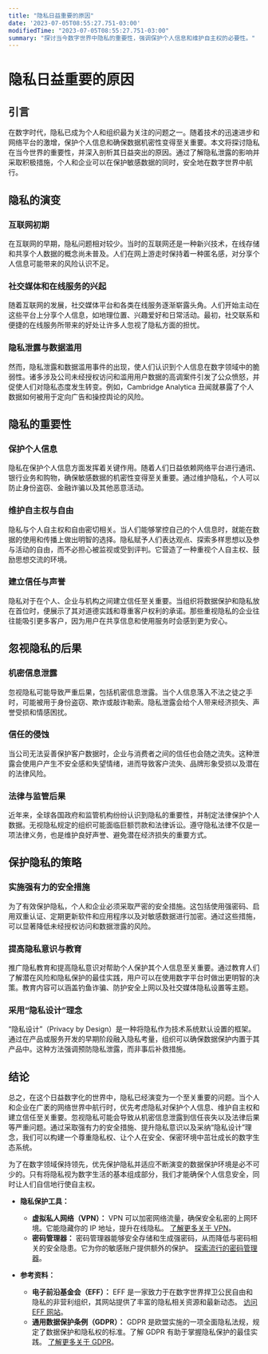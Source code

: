 ```yaml
---
title: "隐私日益重要的原因"
date: '2023-07-05T08:55:27.751-03:00'
modifiedTime: "2023-07-05T08:55:27.751-03:00"
summary: "探讨当今数字世界中隐私的重要性，强调保护个人信息和维护自主权的必要性。"
---
```


# 隐私日益重要的原因

## 引言

在数字时代，隐私已成为个人和组织最为关注的问题之一。随着技术的迅速进步和网络平台的激增，保护个人信息和确保数据机密性变得至关重要。本文将探讨隐私在当今世界的重要性，并深入剖析其日益突出的原因。通过了解隐私泄露的影响并采取积极措施，个人和企业可以在保护敏感数据的同时，安全地在数字世界中航行。

## 隐私的演变

### 互联网初期

在互联网的早期，隐私问题相对较少。当时的互联网还是一种新兴技术，在线存储和共享个人数据的概念尚未普及。人们在网上游走时保持着一种匿名感，对分享个人信息可能带来的风险认识不足。

### 社交媒体和在线服务的兴起

随着互联网的发展，社交媒体平台和各类在线服务逐渐崭露头角。人们开始主动在这些平台上分享个人信息，如地理位置、兴趣爱好和日常活动。最初，社交联系和便捷的在线服务所带来的好处让许多人忽视了隐私方面的担忧。

### 隐私泄露与数据滥用

然而，隐私泄露和数据滥用事件的出现，使人们认识到个人信息在数字领域中的脆弱性。诸多涉及公司未经授权访问和滥用用户数据的高调案件引发了公众愤怒，并促使人们对隐私态度发生转变。例如，Cambridge Analytica 丑闻就暴露了个人数据如何被用于定向广告和操控舆论的风险。

## 隐私的重要性

### 保护个人信息

隐私在保护个人信息方面发挥着关键作用。随着人们日益依赖网络平台进行通讯、银行业务和购物，确保敏感数据的机密性变得至关重要。通过维护隐私，个人可以防止身份盗窃、金融诈骗以及其他恶意活动。

### 维护自主权与自由

隐私与个人自主权和自由密切相关。当人们能够掌控自己的个人信息时，就能在数据的使用和传播上做出明智的选择。隐私赋予人们表达观点、探索多样思想以及参与活动的自由，而不必担心被监视或受到评判。它营造了一种重视个人自主权、鼓励思想交流的环境。

### 建立信任与声誉

隐私对于在个人、企业与机构之间建立信任至关重要。当组织将数据保护和隐私放在首位时，便展示了其对道德实践和尊重客户权利的承诺。那些重视隐私的企业往往能吸引更多客户，因为用户在共享信息和使用服务时会感到更为安心。

## 忽视隐私的后果

### 机密信息泄露

忽视隐私可能导致严重后果，包括机密信息泄露。当个人信息落入不法之徒之手时，可能被用于身份盗窃、欺诈或敲诈勒索。隐私泄露会给个人带来经济损失、声誉受损和情感困扰。

### 信任的侵蚀

当公司无法妥善保护客户数据时，企业与消费者之间的信任也会随之流失。这种泄露会使用户产生不安全感和失望情绪，进而导致客户流失、品牌形象受损以及潜在的法律风险。

### 法律与监管后果

近年来，全球各国政府和监管机构纷纷认识到隐私的重要性，并制定法律保护个人数据。无视隐私规定的组织可能面临巨额罚款和法律诉讼。遵守隐私法律不仅是一项法律义务，也是维护良好声誉、避免潜在经济损失的重要方式。

## 保护隐私的策略

### 实施强有力的安全措施

为了有效保护隐私，个人和企业必须采取严密的安全措施。这包括使用强密码、启用双重认证、定期更新软件和应用程序以及对敏感数据进行加密。通过这些措施，可以显著降低未经授权访问和数据泄露的风险。

### 提高隐私意识与教育

推广隐私教育和提高隐私意识对帮助个人保护其个人信息至关重要。通过教育人们了解潜在风险和隐私保护的最佳实践，用户可以在使用数字平台时做出更明智的决策。教育内容可以涵盖钓鱼诈骗、防护安全上网以及社交媒体隐私设置等主题。

### 采用“隐私设计”理念

“隐私设计”（Privacy by Design）是一种将隐私作为技术系统默认设置的框架。通过在产品或服务开发的早期阶段融入隐私考量，组织可以确保数据保护内置于其产品中。这种方法强调预防隐私泄露，而非事后补救措施。

## 结论

总之，在这个日益数字化的世界中，隐私已经演变为一个至关重要的问题。当个人和企业在广袤的网络世界中航行时，优先考虑隐私对保护个人信息、维护自主权和建立信任至关重要。忽视隐私可能会导致从机密信息泄露到信任丧失以及法律后果等严重问题。通过采取强有力的安全措施、提升隐私意识以及采纳“隐私设计”理念，我们可以构建一个尊重隐私权、让个人在安全、保密环境中茁壮成长的数字生态系统。

为了在数字领域保持领先，优先保护隐私并适应不断演变的数据保护环境是必不可少的。只有将隐私视为数字生活的基本组成部分，我们才能确保个人信息安全，同时让人们自信地行使自主权。

- **隐私保护工具：**

  - **虚拟私人网络（VPN）：** VPN 可以加密网络流量，确保安全私密的上网环境。它能隐藏你的 IP 地址，提升在线隐私。 [了解更多关于 VPN](https://www.cnet.com/how-to/what-is-a-vpn-why-do-you-need-one-and-how-do-they-work/)。
  - **密码管理器：** 密码管理器能够安全存储和生成强密码，从而降低与密码相关的安全隐患。它为你的敏感账户提供额外的保护。 [探索流行的密码管理器](https://www.pcmag.com/picks/the-best-password-managers)。

- **参考资料：**
  - **电子前沿基金会（EFF）：** EFF 是一家致力于在数字世界捍卫公民自由和隐私的非营利组织，其网站提供了丰富的隐私相关资源和最新动态。 [访问 EFF 网站](https://www.eff.org/)。
  - **通用数据保护条例（GDPR）：** GDPR 是欧盟实施的一项全面隐私法规，规定了数据保护和隐私权的标准。了解 GDPR 有助于掌握隐私保护的最佳实践。 [了解更多关于 GDPR](https://gdpr-info.eu/)。

